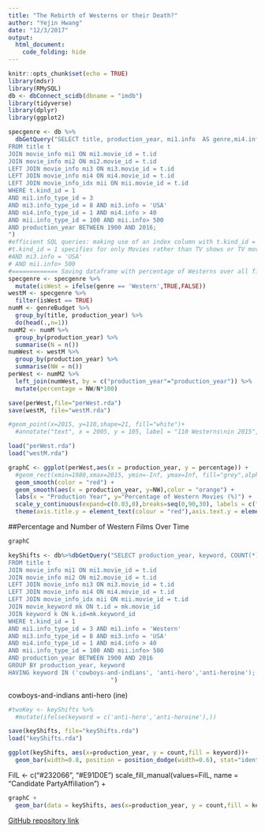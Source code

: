 ```yaml
---
title: "The Rebirth of Westerns or their Death?"
author: "Yejin Hwang"
date: "12/3/2017"
output: 
  html_document:
    code_folding: hide
---
```


```r
knitr::opts_chunk$set(echo = TRUE)
library(mdsr)
library(RMySQL)
db <- dbConnect_scidb(dbname = "imdb")
library(tidyverse)
library(dplyr)
library(ggplot2)
```

```r
specgenre <- db %>%
  dbGetQuery("SELECT title, production_year, mi1.info  AS genre,mi4.info AS Runtime, mii.info AS Votes
FROM title t
JOIN movie_info mi1 ON mi1.movie_id = t.id
JOIN movie_info mi2 ON mi2.movie_id = t.id
LEFT JOIN movie_info mi3 ON mi3.movie_id = t.id
LEFT JOIN movie_info mi4 ON mi4.movie_id = t.id
LEFT JOIN movie_info_idx mii ON mii.movie_id = t.id
WHERE t.kind_id = 1
AND mi1.info_type_id = 3
AND mi3.info_type_id = 8 AND mi3.info = 'USA'
AND mi4.info_type_id = 1 AND mi4.info > 40
AND mii.info_type_id = 100 AND mii.info> 500
AND production_year BETWEEN 1900 AND 2016;
")
#efficient SQL queries: making use of an index column with t.kind_id = 1
#t.kind_id = 1 specifies for only Movies rather than TV shows or TV movies
#AND mi3.info = 'USA'
# AND mii.info> 500
#============= Saving dataframe with percentage of Westerns over all films =======
specgenre <- specgenre %>%
  mutate(isWest = ifelse(genre == 'Western',TRUE,FALSE))
westM <- specgenre %>%
  filter(isWest == TRUE)
numM <- genreBudget %>%
  group_by(title, production_year) %>%
  do(head(.,n=1))
numM2 <- numM %>%
  group_by(production_year) %>%
  summarise(N = n())
numWest <- westM %>%
  group_by(production_year) %>%
  summarise(NW = n())
perWest <- numM2 %>%
  left_join(numWest, by = c("production_year"="production_year")) %>%
  mutate(percentage = NW/N*100)
```
```r
save(perWest,file="perWest.rda")
save(westM, file="westM.rda")

#geom_point(x=2015, y=110,shape=21, fill="white")+
  #annotate("text", x = 2005, y = 105, label = "110 Westerns\nin 2015",colour = "navy", size = 3,family = "PT Sans") +
```
```r
load("perWest.rda")
load("westM.rda")
```


```r
graphC <- ggplot(perWest,aes(x = production_year, y = percentage)) + 
  #geom_rect(xmin=1980,xmax=2015, ymin=-Inf, ymax=Inf, fill="grey",alpha=0.05)+
  geom_smooth(color = "red") +
  geom_smooth(aes(x = production_year, y=NW),color = "orange") + 
  labs(x = "Production Year", y="Percentage of Western Movies (%)") + 
  scale_y_continuous(expand=c(0.03,0),breaks=seq(0,90,30), labels = c("0%","30%","60%","90%"),sec.axis = sec_axis(~.*1, name = "Number of Western Movies"))+ 
  theme(axis.title.y = element_text(colour = "red"),axis.text.y = element_text(color = "red"), axis.text.y.right = element_text(color = "orange"),axis.title.y.right = element_text(colour = "orange"))
```
##Percentage and Number of Western Films Over Time
```r
graphC
```
```r

keyShifts <- db%>%dbGetQuery("SELECT production_year, keyword, COUNT(*) as count
FROM title t
JOIN movie_info mi1 ON mi1.movie_id = t.id
JOIN movie_info mi2 ON mi2.movie_id = t.id
LEFT JOIN movie_info mi3 ON mi3.movie_id = t.id
LEFT JOIN movie_info mi4 ON mi4.movie_id = t.id
LEFT JOIN movie_info_idx mii ON mii.movie_id = t.id
JOIN movie_keyword mk ON t.id = mk.movie_id
JOIN keyword k ON k.id=mk.keyword_id
WHERE t.kind_id = 1
AND mi1.info_type_id = 3 AND mi1.info = 'Western'
AND mi3.info_type_id = 8 AND mi3.info = 'USA'
AND mi4.info_type_id = 1 AND mi4.info > 40
AND mii.info_type_id = 100 AND mii.info> 500
AND production_year BETWEEN 1900 AND 2016
GROUP BY production_year, keyword
HAVING keyword IN ('cowboys-and-indians', 'anti-hero','anti-heroine');
                             ")
```
cowboys-and-indians
anti-hero (ine)
```r
#twoKey <- keyShifts %>%
  #mutate(ifelse(keyword = c('anti-hero','anti-heroine'),))
```
```r
save(keyShifts, file="keyShifts.rda")
load("keyShifts.rda")
```
```r
ggplot(keyShifts, aes(x=production_year, y = count,fill = keyword))+
  geom_bar(width=0.8, position = position_dodge(width=0.6), stat="identity") 
```
FilL <- c("#232066", "#E91D0E")
    scale_fill_manual(values=FilL, name = "Candidate Party\n   Affiliation") +

```r
graphC +
  geom_bar(data = keyShifts, aes(x=production_year, y = count,fill = keyword),width=0.8, position = position_dodge(width=0.6), stat="identity")
```

[GitHub repository link](https://github.com/yejhwang/mp4_DataJournalism.git)


